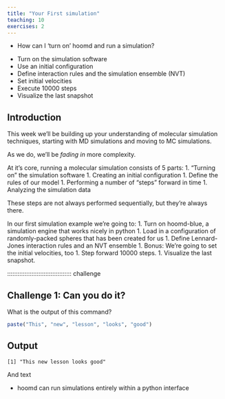 ```yaml
---
title: "Your First simulation"
teaching: 10
exercises: 2
---
```


:::::::::::::::::::::::::::::::::::::: questions 

- How can I 'turn on' hoomd and run a simulation?

::::::::::::::::::::::::::::::::::::::::::::::::


::::::::::::::::::::::::::::::::::::: objectives

- Turn on the simulation software
- Use an initial configuration
- Define interaction rules and the simulation ensemble (NVT)
- Set initial velocities
- Execute 10000 steps
- Visualize the last snapshot

::::::::::::::::::::::::::::::::::::::::::::::::

## Introduction


This week we'll be building up your understanding of molecular simulation techniques, starting with MD simulations and moving to MC simulations. 

As we do, we'll be *fading in* more complexity. 


At it's core, running a molecular simulation consists of 5 parts:
1. "Turning on" the simulation software
1. Creating an initial configuration 
1. Define the rules of our model
1. Performing a number of "steps" forward in time
1. Analyzing the simulation data

These steps are not always performed sequentially, but they're always there.

In our first simulation example we're going to:
1. Turn on hoomd-blue, a simulation engine that works nicely in python
1. Load in a configuration of randomly-packed spheres that has been created for us
1. Define Lennard-Jones interaction rules and an NVT ensemble
    1. Bonus: We're going to set the initial velocities, too
1. Step forward 10000 steps.
1. Visualize the last snapshot.


::::::::::::::::::::::::::::::::::::: challenge 

## Challenge 1: Can you do it?

What is the output of this command?

```r
paste("This", "new", "lesson", "looks", "good")
```

:::::::::::::::::::::::: solution 

## Output
 
```output
[1] "This new lesson looks good"
```

:::::::::::::::::::::::::::::::::



And text


::::::::::::::::::::::::::::::::::::: keypoints 

- hoomd can run simulations entirely within a python interface

::::::::::::::::::::::::::::::::::::::::::::::::

